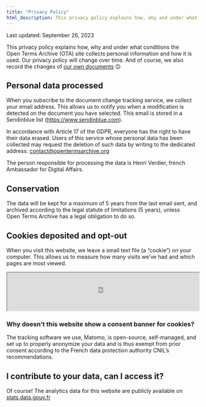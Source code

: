 ```yaml
---
title: "Privacy Policy"
html_description: This privacy policy explains how, why and under what conditions the Open Terms Archive site collects personal information and how it is used.
---
```


<p className="text__smallcaps mb__3XL">Last updated: September 26, 2023</p>

This privacy policy explains how, why and under what conditions the Open Terms Archive (OTA) site collects personal information and how it is used. Our privacy policy will change over time. And of course, we also record the changes of [our own documents](https://github.com/OpenTermsArchive/demo-versions/Open%20Terms%20Archive) 😉

## Personal data processed

When you subscribe to the document change tracking service, we collect your email address. This allows us to notify you when a modification is detected on the document you have selected.
This email is stored in a Sendinblue list (https://www.sendinblue.com).

In accordance with Article 17 of the GDPR, everyone has the right to have their data erased. Users of this service whose personal data has been collected may request the deletion of such data by writing to the dedicated address: contact@opentermsarchive.org

The person responsible for processing the data is Henri Verdier, french Ambassador for Digital Affairs.

## Conservation

The data will be kept for a maximum of 5 years from the last email sent, and archived according to the legal statute of limitations (5 years), unless Open Terms Archive has a legal obligation to do so.

## Cookies deposited and opt-out

When you visit this website, we leave a small text file (a “cookie”) on your computer. This allows us to measure how many visits we’ve had and which pages are most viewed.

<iframe
  width="100%"
  height="100px"
  src="https://stats.data.gouv.fr/index.php?module=CoreAdminHome&action=optOut&language=en&backgroundColor=f5f5f5&fontColor=333333&fontSize=16px&fontFamily="
></iframe>

### Why doesn’t this website show a consent banner for cookies?

The tracking software we use, Matomo, is open-source, self-managed, and set up to properly anonymize your data and is thus exempt from prior consent according to the French data protection authority CNIL’s recommendations.

## I contribute to your data, can I access it?

Of course! The analytics data for this website are publicly available on [stats.data.gouv.fr](https://stats.data.gouv.fr/index.php?module=CoreHome&action=index&idSite=179&period=range&date=previous30&updated=1#?idSite=179&period=range&date=previous30&segment=&category=Dashboard_Dashboard&subcategory=1)
